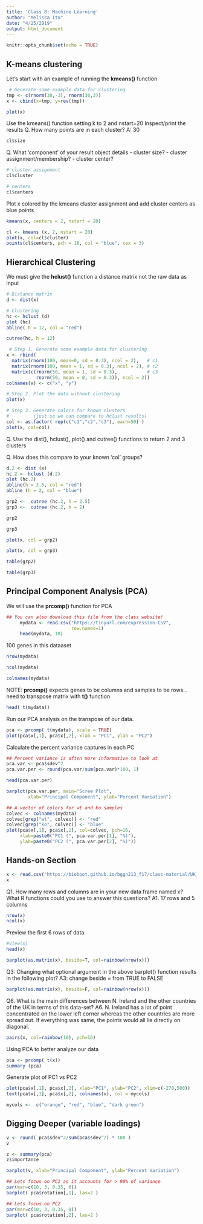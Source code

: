 ```yaml
---
title: 'Class 8: Machine Learning'
author: "Melissa Ito"
date: "4/25/2019"
output: html_document
---
```


```r
knitr::opts_chunk$set(echo = TRUE)
```

## K-means clustering

Let's start with an example of running the **kmeans()** function

```r
 # Generate some example data for clustering
tmp <- c(rnorm(30,-3), rnorm(30,3))
x <- cbind(x=tmp, y=rev(tmp))

plot(x)
```

 Use the kmeans() function setting k to 2 and nstart=20
Inspect/print the results
Q. How many points are in each cluster?
  A: 30
  
```r
cl$size
```
  
  
Q. What ‘component’ of your result object details
      - cluster size?
      - cluster assignment/membership?
      - cluster center?
      
```r
# cluster assignment
cl$cluster
```
```r
# centers
cl$centers
```
      
      
Plot x colored by the kmeans cluster assignment and
      add cluster centers as blue points

```r
kmeans(x, centers = 2, nstart = 20)
```

```r
cl <- kmeans (x, 2, nstart = 20)
plot(x, col=cl$cluster)
points(cl$centers, pch = 18, col = "blue", cex = 3)
```

## Hierarchical Clustering

We must give the **hclust()** function a distance matrix not the raw data as input

```r
# Distance matrix
d <- dist(x)

# Clustering
hc <- hclust (d)
plot (hc)
abline( h = 12, col = "red")
```

```r
cutree(hc, h = 12)
```

```r
 # Step 1. Generate some example data for clustering
x <- rbind(
  matrix(rnorm(100, mean=0, sd = 0.3), ncol = 2),   # c1
  matrix(rnorm(100, mean = 1, sd = 0.3), ncol = 2), # c2
  matrix(c(rnorm(50, mean = 1, sd = 0.3),           # c3
           rnorm(50, mean = 0, sd = 0.3)), ncol = 2))
colnames(x) <- c("x", "y")

# Step 2. Plot the data without clustering
plot(x)

# Step 3. Generate colors for known clusters
#         (just so we can compare to hclust results)
col <- as.factor( rep(c("c1","c2","c3"), each=50) )
plot(x, col=col)
```

 Q. Use the dist(), hclust(), plot() and cutree() functions to return 2 and 3 clusters
 
Q. How does this compare to your known 'col' groups?

```r
d.2 <- dist (x)
hc.2 <- hclust (d.2)
plot (hc.2)
abline(h = 2.5, col = "red")
abline (h = 2, col = "blue")
```

```r
grp2 <-  cutree (hc.2, h = 2.5)
grp3 <-  cutree (hc.2, h = 2)
```

```r
grp2
```

```r
grp3
```

```r
plot(x, col = grp2)
```

```r
plot(x, col = grp3)
```

```r
table(grp2)
```
```r
table(grp3)
```

## Principal Component Analysis (PCA)

We will use the **prcomp()** function for PCA
```r
## You can also download this file from the class website!
     mydata <- read.csv("https://tinyurl.com/expression-CSV",
                        row.names=1)
     head(mydata, 10)
```

100 genes in this dataaset
```r
nrow(mydata)
```

```r
ncol(mydata)
```

```r
colnames(mydata)
```

NOTE: **prcomp()** expects genes to be columns and samples to be rows...need to transpose matrix with **t()** function
```r
head( t(mydata))
```

Run our PCA analysis on the transpose of our data.
```r
pca <- prcomp( t(mydata), scale = TRUE)
plot(pca$x[,1], pca$x[,2], xlab = "PC1", ylab = "PC2")
```

Calculate the percent variance captures in each PC
```r
## Percent variance is often more informative to look at
pca.var <- pca$sdev^2
pca.var.per <- round(pca.var/sum(pca.var)*100, 1)

head(pca.var.per)
```

```r
barplot(pca.var.per, main="Scree Plot",
        xlab="Principal Component", ylab="Percent Variation")
```

```r
## A vector of colors for wt and ko samples
colvec <- colnames(mydata)
colvec[grep("wt", colvec)] <- "red"
colvec[grep("ko", colvec)] <- "blue"
plot(pca$x[,1], pca$x[,2], col=colvec, pch=16,
     xlab=paste0("PC1 (", pca.var.per[1], "%)"),
     ylab=paste0("PC2 (", pca.var.per[2], "%)"))
```

## Hands-on Section

```r
x <- read.csv("https://bioboot.github.io/bggn213_f17/class-material/UK_foods.csv", row.names = 1)
x
```

Q1. How many rows and columns are in your new data frame named x? What R functions could you use to answer this questions?
A1. 17 rows and 5 columns
```r
nrow(x)
ncol(x)
```

Preview the first 6 rows of data
```r
#View(x)
head(x)
```

```r
barplot(as.matrix(x), beside=T, col=rainbow(nrow(x)))
```

Q3: Changing what optional argument in the above barplot() function results in the following plot?
A3: change beside = from TRUE to FALSE
```r
barplot(as.matrix(x), beside=F, col=rainbow(nrow(x)))
```

Q6. What is the main differences between N. Ireland and the other countries of the UK in terms of this data-set?
A6. N. Ireland has a lot of point concentrated on the lower left corner whereas the other countries are more spread out. If everything was same, the points would all lie directly on diagonal.
```r
pairs(x, col=rainbow(10), pch=16)
```

Using PCA to better analyze our data
```r
pca <- prcomp( t(x))
summary (pca)
```

Generate plot of PC1 vs PC2
```r
plot(pca$x[,1], pca$x[,2], xlab="PC1", ylab="PC2", xlim=c(-270,500))
text(pca$x[,1], pca$x[,2], colnames(x), col = mycols)
```

```r
mycols <-  c("orange", "red", "blue", "dark green")
```

## Digging Deeper (variable loadings)

```r
v <- round( pca$sdev^2/sum(pca$sdev^2) * 100 )
v
```

```r
z <- summary(pca)
z$importance
```

```r
barplot(v, xlab="Principal Component", ylab="Percent Variation")
```

```r
## Lets focus on PC1 as it accounts for > 90% of variance 
par(mar=c(10, 3, 0.35, 0))
barplot( pca$rotation[,1], las=2 )
```
```r
## Lets focus on PC2 
par(mar=c(10, 3, 0.35, 0))
barplot( pca$rotation[,2], las=2 )
```







